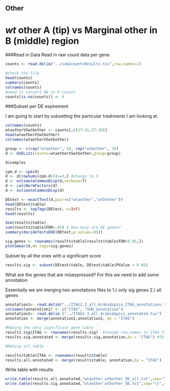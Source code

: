 Other
----

*wt* other A (tip) vs Marginal other in B (middle) region 
====================================================

###Read in Data
Read in raw count data per gene.

```r
counts <- read.delim("../sam2countsResults.tsv",row.names=1)

#check the file
head(counts)
summary(counts)
colnames(counts)
#need to convert NA to 0 counts
counts[is.na(counts)] <- 0
```

###Subset per DE expirement

I am going to start by subsetting the particular treatments I am looking at. 

```r
colnames(counts) 
wtaotherVSwtbother <- counts[,c(27:31,37:39)]
head(wtaotherVSwtbother)
colnames(wtaotherVSwtbother)
```

```r
group <- c(rep("wtaother", 5), rep("wtbother", 3))
d <- DGEList(counts=wtaotherVSwtbother,group=group)
```

```r
d$samples
```

```r
cpm.d <- cpm(d)
d <- d[rowSums(cpm.d>5)>=3,] #change to 5
d <- estimateCommonDisp(d,verbose=T) 
d <- calcNormFactors(d)
d <- estimateCommonDisp(d)

DEtest <- exactTest(d,pair=c("wtaother","wtbother"))
head(DEtest$table)
results <- topTags(DEtest, n=Inf)
head(results)

dim(results$table)
sum(results$table$FDR<.05) # How many are DE genes?
summary(decideTestsDGE(DEtest,p.value=.05))

sig.genes <- rownames(results$table[results$table$FDR<0.05,]) 
plotSmear(d,de.tags=sig.genes)
```

Subset by all the ones with a significant score

```r
results.sig <- subset(DEtest$table, DEtest$table$PValue < 0.05)
```


What are the genes that are misexpressed?
For this we need to add some annotation


Essentially we are merging two annotations files to 1.) only sig genes 2.) all genes
```r

annotation1<- read.delim("../ITAG2.3_all_Arabidopsis_ITAG_annotations.tsv", header=FALSE)  #Changed to the SGN human readable annotation
colnames(annotation1) <- c("ITAG", "SGN_annotation")
annotation2<- read.delim ("../ITAG2.3_all_Arabidopsis_annotated.tsv")
annotation <- merge(annotation1,annotation2, by = "ITAG")

#Making the only significant gene table
results.sig$ITAG <- rownames(results.sig)  #change row.names to ITAG for merging
results.sig.annotated <- merge(results.sig,annotation,by = "ITAG") #This is merging to only sig genes

#Making all table

results$table$ITAG <- rownames(results$table)
results.all.annotated <- merge(results$table, annotation,by = "ITAG")
```

Write table with results

```r
write.table(results.all.annotated,"wtaother_wtbother_DE_all.txt",sep="\t",row.names=F)
write.table(results.sig.annotated,"wtaother_wtbother_DE.txt",sep="\t",row.names=F)
```


